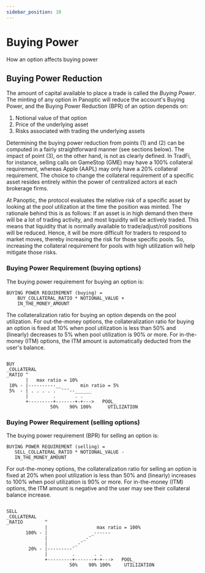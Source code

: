 ```yaml
---
sidebar_position: 10
---
```


# Buying Power
How an option affects buying power

## Buying Power Reduction


The amount of capital available to place a trade is called the *Buying Power*.
The minting of any option in Panoptic will reduce the account's Buying Power, and the Buying Power Reduction (BPR) of an option depends on:  
1) Notional value of that option  
2) Price of the underlying asset  
3) Risks associated with trading the underlying assets

Determining the buying power reduction from points (1) and (2) can be computed in a fairly straightforward manner (see sections below).
The impact of point (3), on the other hand, is not as clearly defined.
In TradFi, for instance, selling calls on GameStop (GME) may have a 100% collateral requirement, whereas Apple (AAPL) may only have a 20% collateral requirement.
The choice to change the collateral requirement of a specific asset resides entirely within the power of centralized actors at each brokerage firms.

At Panoptic, the protocol evaluates the relative risk of a specific asset by looking at the pool utilization at the time the position was minted.
The rationale behind this is as follows:
If an asset is in high demand then there will be a lot of trading activity, and most liquidity will be actively traded.
This means that liquidity that is normally available to trade/adjust/roll positions will be reduced.
Hence, it will be more difficult for traders to respond to market moves, thereby increasing the risk for those specific pools.
So, increasing the collateral requirement for pools with high utilization will help mitigate those risks.

### Buying Power Requirement (buying options)

The buying power requirement for buying an option is: 
```solidity
BUYING POWER REQUIREMENT (buying) =
    BUY_COLLATERAL_RATIO * NOTIONAL_VALUE +
    IN_THE_MONEY_AMOUNT
```

The collateralization ratio for buying an option depends on the pool utilization.
For out-the-money options, the collateralization ratio for buying an option is fixed at 10% when pool utilization is less than 50% and (linearly) decreases to 5% when pool utilization is 90% or more.
For in-the-money (ITM) options, the ITM amount is automatically deducted from the user's balance.

```solidity

BUY
_COLLATERAL
_RATIO ^
       |   max ratio = 10%                         
 10% - |----------__       min ratio = 5%
 5%  - | . . . . .  ¯¯¯--______
       |         .       . .
       +---------+-------+-+--->   POOL_
                50%    90% 100%      UTILIZATION

```


### Buying Power Requirement (selling options)

The buying power requirement (BPR) for selling an option is:

```solidity
BUYING POWER REQUIREMENT (selling) =
   SELL_COLLATERAL_RATIO * NOTIONAL_VALUE -
   IN_THE_MONEY_AMOUNT
```

For out-the-money options, the collateralization ratio for selling an option is fixed at 20% when pool utilization is less than 50% and (linearly) increases to 100% when pool utilization is 90% or more.
For in-the-money (ITM) options, the ITM amount is negative and the user may see their collateral balance increase.

```solidity

SELL
_COLLATERAL
_RATIO        ^       
              |                  max ratio = 100%            
       100% - |                _------   
              |             _-¯
              |          _-¯
        20% - |---------¯
              |         .       . .
              +---------+-------+-+--->   POOL_
                       50%    90% 100%     UTILIZATION

```


